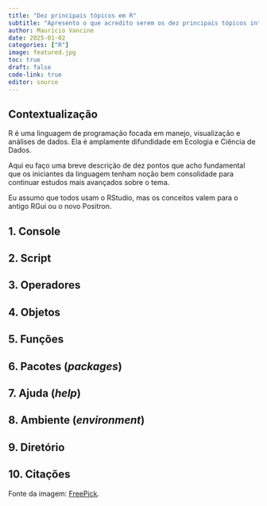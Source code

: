 ```yaml
---
title: "Dez principais tópicos em R"
subtitle: "Apresento o que acredito serem os dez principais tópicos introdutórios da linguagem R."
author: Maurício Vancine
date: 2025-01-02
categories: ["R"]
image: featured.jpg
toc: true
draft: false
code-link: true
editor: source
---
```


## Contextualização

R é uma linguagem de programação focada em manejo, visualização e análises de dados. Ela é amplamente difundidade em Ecologia e Ciência de Dados.

Aqui eu faço uma breve descrição de dez pontos que acho fundamental que os iniciantes da linguagem tenham noção bem consolidade para continuar estudos mais avançados sobre o tema.

Eu assumo que todos usam o RStudio, mas os conceitos valem para o antigo RGui ou o novo Positron.

## 1.  Console


## 2.  Script


## 3.  Operadores


## 4.  Objetos


## 5.  Funções


## 6.  Pacotes (*packages*)


## 7.  Ajuda (*help*)


## 8.  Ambiente (*environment*)


## 9.  Diretório


## 10. Citações


Fonte da imagem: [FreePick](https://www.freepik.com/free-photo/close-up-keyboard-used-by-software-engineer-programming-home_214462681.htm#fromView=search&page=1&position=33&uuid=242ebb11-936e-4de3-a176-e57aa38b0ea4&query=code).

<style>
#topBtn {
  display: none;
  position: fixed;
  bottom: 105px; /* um pouco acima do fundo */
  left: 50%;
  transform: translateX(-50%);
  padding: 10px 14px;
  font-size: 20px;
  border: none;
  border-radius: 6px;
  background-color: rgba(28, 108, 190, 0.7); /* azul com transparência */
  color: white;
  cursor: pointer;
  box-shadow: 0 2px 6px rgba(0,0,0,0.3);
  transition: background-color 0.3s;
}
#topBtn:hover {
  background-color: rgba(0, 86, 179, 0.9);
}
</style>

<button id="topBtn" onclick="window.scrollTo({top: 0, behavior: 'smooth'});">↑ Topo</button>

<script>
const btn = document.getElementById("topBtn");

window.addEventListener("scroll", () => {
  const scrollBottom = window.innerHeight + window.scrollY;
  const docHeight = document.documentElement.scrollHeight;

  if (scrollBottom >= docHeight - 200) { // aparece um pouco antes do final
    btn.style.display = "block";
  } else {
    btn.style.display = "none";
  }
});
</script>
